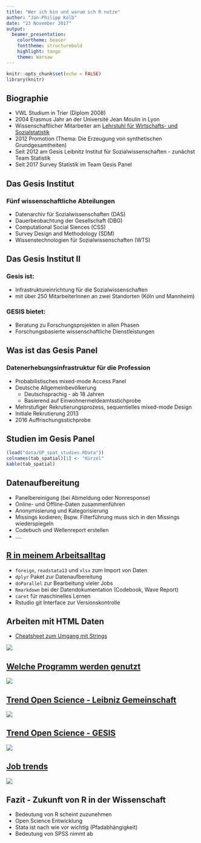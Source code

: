 ```yaml
---
title: "Wer ich bin und warum ich R nutze"
author: "Jan-Philipp Kolb"
date: "23 November 2017"
output: 
  beamer_presentation: 
    colortheme: beaver
    fonttheme: structurebold
    highlight: tango
    theme: Warsaw
---
```


```r
knitr::opts_chunk$set(echo = FALSE)
library(knitr)
```

## Biographie

- VWL Studium in Trier (Diplom 2008)
- 2004 Erasmus Jahr an der Université Jean Moulin in Lyon
- Wissenschaftlicher Mitarbeiter am [Lehrstuhl für Wirtschafts- und Sozialstatistik](https://www.uni-trier.de/index.php?id=35894)
- 2012 Promotion (Thema: Die Erzeugung von synthetischen Grundgesamtheiten)
- Seit 2012 am Gesis Leibnitz Institut für Sozialwissenschaften - zunächst Team Statistik
- Seit 2017 Survey Statistik im Team Gesis Panel

## Das Gesis Institut

### Fünf wissenschaftliche Abteilungen

- Datenarchiv für Sozialwissenschaften (DAS)
- Dauerbeobachtung der Gesellschaft (DBG)
- Computational Social Siences (CSS)
- Survey Design and Methodology (SDM)
- Wissenstechnologien für Sozialwissenschaften (WTS)


## Das Gesis Institut II

### Gesis ist:

- Infrastruktureinrichtung für die Sozialwissenschaften
- mit über 250 MitarbeiterInnen an zwei Standorten (Köln und Mannheim)

### GESIS bietet:

- Beratung zu Forschungsprojekten in allen Phasen
- Forschungsbasierte wissenschaftliche Dienstleistungen

## Was ist das Gesis Panel

### Datenerhebungsinfrastruktur für die Profession

- Probabilistisches mixed-mode Access Panel
- Deutsche Allgemeinbevölkerung
  - Deutschsprachig - ab 18 Jahren
  - Basierend auf Einwohnermeldeamtsstichprobe
- Mehrstufiger Rekrutierungsprozess, sequentielles mixed-mode Design
- Initiale Rekrutierung 2013 
- 2016 Auffrischungsstichprobe

## Studien im Gesis Panel

```r
(load("data/GP_spat_studies.RData"))
colnames(tab_spatial)[1] <- "Kürzel"
kable(tab_spatial)
```

## Datenaufbereitung

- Panelbereinigung (bei Abmeldung oder Nonresponse)
- Online- und Offline-Daten zusammenführen
- Anonymisierung und Kategorisierung
- Missings kodieren; Bspw. Filterführung muss sich in den Missings wiederspiegeln
- Codebuch und Wellenreport erstellen
- ....

## [R in meinem Arbeitsalltag](https://support.rstudio.com/hc/en-us/articles/201057987-Quick-list-of-useful-R-packages)

- `foreign`, `readstata13` und `xlsx` zum Import von Daten
- `dplyr` Paket zur Datenaufbereitung
- `doParallel` zur Bearbeitung vieler Jobs
- `Rmarkdown` bei der Datendokumentation (Codebook, Wave Report) 
- `caret` für maschinelles Lernen
- Rstudio git Interface zur Versionskontrolle

## Arbeiten mit HTML Daten

- [Cheatsheet zum Umgang mit Strings](file:///D:/Eigene%20Dateien/Downloads/strings.pdf)

![](figure/DruckversionFragebogen.PNG)


## [Welche Programm werden genutzt](http://blog.revolutionanalytics.com/2013/10/r-usage-skyrocketing-rexer-poll.html)

![](http://revolution-computing.typepad.com/.a/6a010534b1db25970b019b00077267970b-800wi)

## [Trend Open Science - Leibniz Gemeinschaft](https://www.leibniz-gemeinschaft.de/forschung/open-science/)

![](figure/Leibniz_openScience.PNG)

## [Trend Open Science - GESIS](https://www.gesis.org/forschung/angewandte-informatik/open-science/)

![](figure/Gesis_openscience.PNG)


## [Job trends ](http://blog.revolutionanalytics.com/2017/02/job-trends-for-r-and-python.html)

![](http://revolution-computing.typepad.com/.a/6a010534b1db25970b01b7c8d42886970b-800wi)

## Fazit - Zukunft von R in der Wissenschaft

- Bedeutung von R scheint zuzunehmen
- Open Science Entwicklung
- Stata ist nach wie vor wichtig (Pfadabhängigkeit)
- Bedeutung von SPSS nimmt ab


<!--
http://sharpsightlabs.com/blog/r-recommend-data-science/

http://r4stats.com/articles/popularity/

https://www.kdnuggets.com/2013/12/poll-results-r-leading-python-gaining.html
-->
